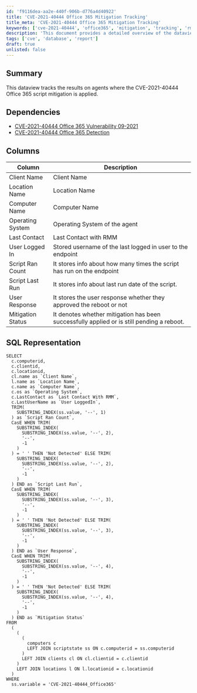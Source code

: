 ```yaml
---
id: 'f9116dea-aa2e-440f-906b-d776a4d40922'
title: 'CVE-2021-40444 Office 365 Mitigation Tracking'
title_meta: 'CVE-2021-40444 Office 365 Mitigation Tracking'
keywords: ['cve-2021-40444', 'office365', 'mitigation', 'tracking', 'rmm']
description: 'This document provides a detailed overview of the dataview tracking the results on agents where the CVE-2021-40444 Office 365 script mitigation has been applied. It includes dependencies, column descriptions, and SQL representation for data retrieval.'
tags: ['cve', 'database', 'report']
draft: true
unlisted: false
---
```

## Summary

This dataview tracks the results on agents where the CVE-2021-40444 Office 365 script mitigation is applied.

## Dependencies

- [CVE-2021-40444 Office 365 Vulnerability 09-2021](https://proval.itglue.com/DOC-5078775-8226760)
- [CVE-2021-40444 Office 365 Detection](https://proval.itglue.com/DOC-5078775-8233671)

## Columns

| Column               | Description                                                                                   |
|---------------------|-----------------------------------------------------------------------------------------------|
| Client Name         | Client Name                                                                                   |
| Location Name       | Location Name                                                                                 |
| Computer Name       | Computer Name                                                                                 |
| Operating System     | Operating System of the agent                                                                 |
| Last Contact        | Last Contact with RMM                                                                         |
| User Logged In      | Stored username of the last logged in user to the endpoint                                    |
| Script Ran Count    | It stores info about how many times the script has run on the endpoint                       |
| Script Last Run     | It stores info about last run date of the script.                                            |
| User Response       | It stores the user response whether they approved the reboot or not                          |
| Mitigation Status   | It denotes whether mitigation has been successfully applied or is still pending a reboot.    |

## SQL Representation

```
SELECT 
  c.computerid, 
  c.clientid, 
  c.locationid, 
  cl.name as `Client Name`, 
  l.name as `Location Name`, 
  c.name as `Computer Name`, 
  c.os as `Operating System`, 
  c.LastContact as `Last Contact With RMM`, 
  c.LastUserName as `User LoggedIn`, 
  TRIM(
    SUBSTRING_INDEX(ss.value, '--', 1)
  ) as `Script Ran Count`, 
  CasE WHEN TRIM(
    SUBSTRING_INDEX(
      SUBSTRING_INDEX(ss.value, '--', 2), 
      '--', 
      -1
    )
  ) = ' ' THEN 'Not Detected' ELSE TRIM(
    SUBSTRING_INDEX(
      SUBSTRING_INDEX(ss.value, '--', 2), 
      '--', 
      -1
    )
  ) END as `Script Last Run`, 
  CasE WHEN TRIM(
    SUBSTRING_INDEX(
      SUBSTRING_INDEX(ss.value, '--', 3), 
      '--', 
      -1
    )
  ) = ' ' THEN 'Not Detected' ELSE TRIM(
    SUBSTRING_INDEX(
      SUBSTRING_INDEX(ss.value, '--', 3), 
      '--', 
      -1
    )
  ) END as `User Response`, 
  CasE WHEN TRIM(
    SUBSTRING_INDEX(
      SUBSTRING_INDEX(ss.value, '--', 4), 
      '--', 
      -1
    )
  ) = ' ' THEN 'Not Detected' ELSE TRIM(
    SUBSTRING_INDEX(
      SUBSTRING_INDEX(ss.value, '--', 4), 
      '--', 
      -1
    )
  ) END as `Mitigation Status` 
FROM 
  ( 
    ( 
      ( 
        computers c 
        LEFT JOIN scriptstate ss ON c.computerid = ss.computerid
      ) 
      LEFT JOIN clients cl ON cl.clientid = c.clientid
    ) 
    LEFT JOIN locations l ON l.locationid = c.locationid
  ) 
WHERE 
  ss.variable = 'CVE-2021-40444_Office365'
```













